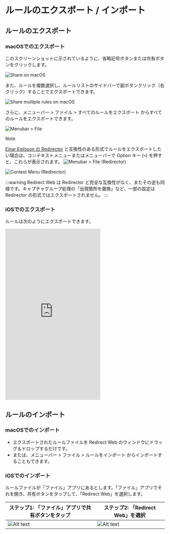 # ルールのエクスポート / インポート

## ルールのエクスポート

### macOSでのエクスポート

このスクリーンショットに示されているように、省略記号ボタンまたは共有ボタンをクリックします。

![Share on macOS](/img/share-on-macos.png)

また、ルールを複数選択し、ルールリストのサイドバーで副ボタンクリック（右クリック）することでエクスポートできます。

![Share multiple rules on macOS](/img/multiselect-on-macos.png)

さらに、メニューバー > ファイル > すべてのルールをエクスポート からすべてのルールをエクスポートできます。

![Menubar > File](/img/menubar-file.png)

> [!NOTE]
> [Einar Egilsson の Redirector](https://einaregilsson.com/redirector/) と互換性のある形式でルールをエクスポートしたい場合は、コンテキストメニューまたはメニューバーで Option キー (`⌥`) を押すと、これらが表示されます。
> ![Menubar > File (Redirector)](/img/menubar-file-redirector.png)
>
> ![Context Menu (Redirector)](/img/context-menu-redirector.png)
>
> :::warning
> Redirect Web は Redirector と完全な互換性がなく、またその逆も同様です。キャプチャグループ処理の「出現箇所を置換」など、一部の設定は Redirector の形式ではエクスポートされません。
> :::

### iOSでのエクスポート

ルールは次のようにエクスポートできます。

<iframe height="540" src="https://www.youtube.com/embed/uQ6-SLEMlT4" title="iOS Demo Video for exporting rules (YouTube)" frameborder="0" allow="accelerometer; autoplay; clipboard-write; encrypted-media; gyroscope; picture-in-picture; web-share" allowfullscreen></iframe>

## ルールのインポート

### macOSでのインポート

- エクスポートされたルールファイルを Redirect Web のウィンドウにドラッグ＆ドロップするだけです。
- または、メニューバー > ファイル > ルールをインポート からインポートすることもできます。

### iOSでのインポート

ルールファイルが「ファイル」アプリにあるとします。「ファイル」アプリでそれを開き、共有ボタンをタップして、「Redirect Web」を選択します。

| ステップ1: 「ファイル」アプリで共有ボタンをタップ | ステップ2: 「Redirect Web」を選択 |
| ------------------------------------- | ------------------------------------- |
| ![Alt text](/img/files-share-ios.png) | ![Alt text](/img/share-sheet-ios.png) |
